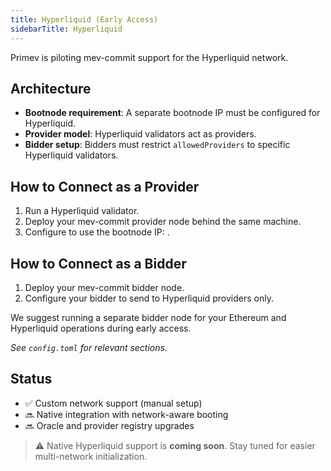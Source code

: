 ```yaml
---
title: Hyperliquid (Early Access)
sidebarTitle: Hyperliquid
---
```


Primev is piloting mev-commit support for the Hyperliquid network.

## Architecture

- **Bootnode requirement**: A separate bootnode IP must be configured for Hyperliquid.
- **Provider model**: Hyperliquid validators act as providers.
- **Bidder setup**: Bidders must restrict `allowedProviders` to specific Hyperliquid validators.

## How to Connect as a Provider

1. Run a Hyperliquid validator.
2. Deploy your mev-commit provider node behind the same machine.
3. Configure to use the bootnode IP: <tba>.

## How to Connect as a Bidder

1. Deploy your mev-commit bidder node.
2. Configure your bidder to send to Hyperliquid providers only.

We suggest running a separate bidder node for your Ethereum and Hyperliquid operations during early access.

_See `config.toml` for relevant sections._

## Status

- ✅ Custom network support (manual setup)
- 🔜 Native integration with network-aware booting
- 🔜 Oracle and provider registry upgrades

> ⚠️ Native Hyperliquid support is **coming soon**. Stay tuned for easier multi-network initialization.

